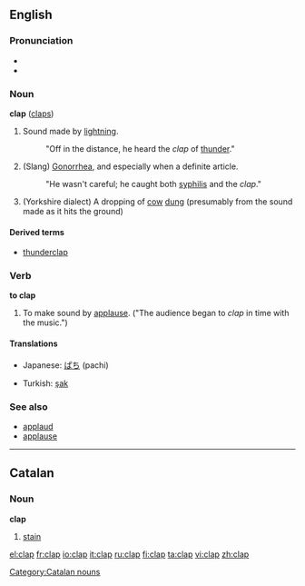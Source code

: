 ==English==

===Pronunciation===
*{{IPA|/klæp/}}
*{{Rhymes|æp}}

===Noun===
'''clap''' ([[claps]])

#Sound made by [[lightning]]. 
#:"Off in the distance, he heard the ''clap'' of [[thunder]]."
#(Slang) [[Gonorrhea]], and especially when a definite article. 
#:"He wasn't careful; he caught both [[syphilis]] and the ''clap''."
#(Yorkshire dialect) A dropping of [[cow]] [[dung]] (presumably from the sound made as it hits the ground)

====Derived terms====
*[[thunderclap]]

===Verb===
'''to clap'''

#To make sound by [[applause]].  ("The audience began to ''clap'' in time with the music.")
====Translations====
{{top}}
*Japanese: [[ぱち]]  (pachi)
{{mid}}
*Turkish: [[şak]]
{{bottom}}

===See also===
*[[applaud]]
*[[applause]]

----

==Catalan==
===Noun===
'''clap'''

# [[stain]]

[[Category:Catalan nouns]]

[[el:clap]]
[[fr:clap]]
[[io:clap]]
[[it:clap]]
[[ru:clap]]
[[fi:clap]]
[[ta:clap]]
[[vi:clap]]
[[zh:clap]]
